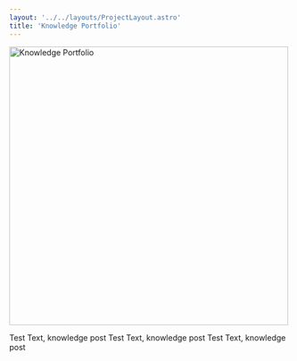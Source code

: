 ```yaml
---
layout: '../../layouts/ProjectLayout.astro'
title: 'Knowledge Portfolio'
---
```



<Image
	src={projectImage}
	alt="Knowledge Portfolio"
	format="avif"
	width="500"
	view-transition-name="img-1"
/>

Test Text, knowledge post
Test Text, knowledge post
Test Text, knowledge post
